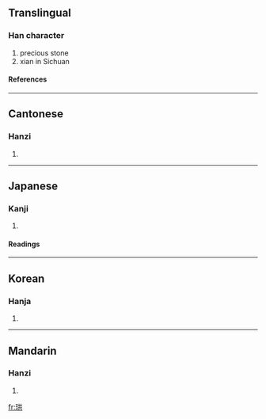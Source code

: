 ==Translingual==
===Han character===
{{Han char|rn=96|rad=玉|as=06|sn=10|four=1418<sub>1</sub>|canj=一土廿金 (MGTC)}}
# precious stone
# xian in Sichuan
====References====
{{Han ref|kx=0730.190|dkj=20945|dj=1142.050|hdz=21110.010|uh=73D9|ud=29657|bh=D2AC|bd=53932}}

----
==Cantonese==
===Hanzi===
{{yue-hanzi|jyut=|y=gung2}}
# {{defn|Cantonese}}

----
==Japanese==
===Kanji===
{{ja-kanji|grade=|rs=玉06}}
# {{defn|Japanese}} 
====Readings====
{{ja-readings|on=[[きょう]] (kyō), [[こう]] (kō)|kun=}}

----
==Korean==
===Hanja===
{{ko-hanja|hangeul=공|eumhun=|rv=gong|mr=kong|y=kong}}
# {{defn|Korean}}

----
==Mandarin==
===Hanzi===
{{cmn-hanzi|pin=[[gǒng]] ([[gong3]])|wg=kung<sup>3</sup>}}
# {{defn|Mandarin}}

[[fr:珙]]